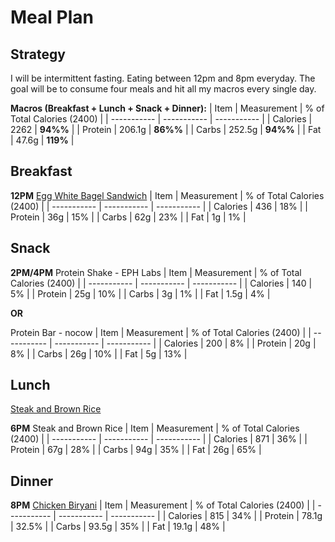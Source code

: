 # Meal Plan

## Strategy

I will be intermittent fasting. Eating between 12pm and 8pm everyday. The goal will be to consume four meals and hit all my macros every single day.

**Macros (Breakfast + Lunch + Snack + Dinner):**
| Item | Measurement | % of Total Calories (2400) |
| ----------- | ----------- | ----------- |
| Calories | 2262 | **94%%** |
| Protein | 206.1g | **86%%** |
| Carbs | 252.5g | **94%%** |
| Fat | 47.6g | **119%** |

## Breakfast

**12PM**
[Egg White Bagel Sandwich](https://notes.salmanmalik.co/Fitness/Recipes/Egg_White_Bagel)
| Item | Measurement | % of Total Calories (2400) |
| ----------- | ----------- | ----------- |
| Calories | 436 | 18% |
| Protein | 36g | 15% |
| Carbs | 62g | 23% |
| Fat | 1g | 1% |

## Snack

**2PM/4PM**
Protein Shake - EPH Labs
| Item | Measurement | % of Total Calories (2400) |
| ----------- | ----------- | ----------- |
| Calories | 140 | 5% |
| Protein | 25g | 10% |
| Carbs | 3g | 1% |
| Fat | 1.5g | 4% |

**OR**

Protein Bar - nocow
| Item | Measurement | % of Total Calories (2400) |
| ----------- | ----------- | ----------- |
| Calories | 200 | 8% |
| Protein | 20g | 8% |
| Carbs | 26g | 10% |
| Fat | 5g | 13% |


## Lunch
[Steak and Brown Rice](https://notes.salmanmalik.co/Fitness/Recipes/Steak_and_Brown_Rice)

**6PM**
Steak and Brown Rice
| Item | Measurement | % of Total Calories (2400) |
| ----------- | ----------- | ----------- |
| Calories | 871 | 36% |
| Protein | 67g | 28% |
| Carbs | 94g | 35% |
| Fat | 26g | 65% |

## Dinner

**8PM**
[Chicken Biryani](https://notes.salmanmalik.co/Fitness/Recipes/Chicken_Biryani)
| Item | Measurement | % of Total Calories (2400) |
| ----------- | ----------- | ----------- |
| Calories | 815 | 34% |
| Protein | 78.1g | 32.5% |
| Carbs | 93.5g | 35% |
| Fat | 19.1g | 48% |
